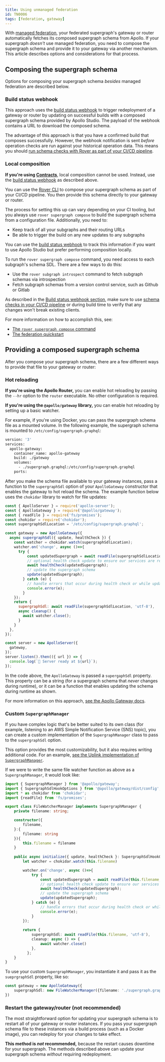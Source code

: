 ```yaml
---
title: Using unmanaged federation
id: TN0006
tags: [federation, gateway]
---
```


With [managed federation](/federation/managed-federation/overview/), your federated supergraph's gateway or router automatically fetches its composed supergraph schema from Apollo. If your supergraph _doesn't_ use managed federation, you need to compose the supergraph schema and provide it to your gateway via another mechanism. This article describes options and considerations for that process.

## Composing the supergraph schema

Options for composing your supergraph schema _besides_ managed federation are described below.

### Build status webhook

This approach uses the [build status webhook](/studio/build-status-notification) to trigger redeployment of a gateway or router by updating on successful builds with a composed supergraph schema provided by Apollo Studio. The payload of the webhook contains a URL to download the composed schema. 

The advantage of this approach is that you have a confirmed build that composes successfully. However, the webhook notification is sent _before_ operation checks are run against your historical operation data. This means you should [run schema checks with Rover as part of your CI/CD pipeline](/rover/commands/subgraphs/#checking-subgraph-schema-changes).

### Local composition

**If you're using [Contracts](/docs/studio/contracts/)**, local composition cannot be used. Instead, use the [build status webhook](#build-status-webhook) as described above.

You can use the [Rover CLI](/rover/) to compose your supergraph schema as part of your CI/CD pipeline. You then provide this schema directly to your gateway or router.

The process for setting this up can vary depending on your CI tooling, but you always use `rover supergraph compose` to build the supergraph schema from a configuration file. Additionally, you need to:

- Keep track of all your subgraphs and their routing URLs
- Be able to trigger the build on any new updates to any subgraphs

You can use the [build status webhook](/studio/build-status-notification) to track this information if you want to use Apollo Studio but prefer performing composition locally.

To run the `rover supergraph compose` command, you need access to each subgraph's schema SDL. There are a few ways to do this: 

- Use the `rover subgraph introspect` command to fetch subgraph schemas via introspection
- Fetch subgraph schemas from a version control service, such as Github or Gitlab

As described in the [Build status webhook section](#build-status-webhook), make sure to use [schema checks in your CI/CD pipeline](/rover/commands/subgraphs/#checking-subgraph-schema-changes) or during build time to verify that any changes won't break existing clients. 

For more information on how to accomplish this, see: 

- [The `rover supergraph compose` command](/rover/commands/supergraphs#supergraph-compose)
- [The federation quickstart](/federation/quickstart/local-composition)

## Providing a composed supergraph schema

After you compose your supergraph schema, there are a few different ways to provide that file to your gateway or router:

### Hot reloading

**If you're using the Apollo Router,** you can enable hot reloading by passing the `--hr` option to the `router` executable. No other configuration is required.

**If you're using the `@apollo/gateway` library,** you can enable hot reloading by setting up a basic watcher.

For example, if you're using Docker, you can pass the supergraph schema file as a mounted volume. In the following example, the supergraph schema is mounted to `/etc/config/supergraph.graphql`:

```Dockerfile
version: '3'
services:
  apollo-gateway:
    container_name: apollo-gateway
    build: ./gateway
    volumes:
      - ./supergraph.graphql:/etc/config/supergraph.graphql
    ports:
```

After you make the schema file available to your gateway instances, pass a function to the `supergraphSdl` option of your `ApolloGateway` constructor that enables the gateway to hot reload the schema. The example function below uses the `chokidar` library to watch for file updates:

```js
const { ApolloServer } = require('apollo-server');
const { ApolloGateway } = require('@apollo/gateway');
const { readFile } = require('fs/promises');
const chokidar = require('chokidar');
const supergraphSdlLocation = '/etc/config/supergraph.graphql';

const gateway = new ApolloGateway({
  async supergraphSdl({ update, healthCheck }) {
    const watcher = chokidar.watch(supergraphSdlLocation);
    watcher.on('change', async ()=>{
      try {
          const updatedSupergraph = await readFile(supergraphSdlLocation, 'utf-8');
          // optional health check update to ensure our services are responsive
          await healthCheck(updatedSupergraph);
          // update the supergraph schema
          update(updatedSupergraph);
        } catch (e) {
          // handle errors that occur during health check or while updating the supergraph schema
          console.error(e);
        }
    });
    return {
      supergraphSdl: await readFile(supergraphSdlLocation, 'utf-8'),
      async cleanup() {
        await watcher.close();
      }
    }
  },
});

const server = new ApolloServer({
  gateway,
});
server.listen().then(({ url }) => {
  console.log(`🚀 Server ready at ${url}`);
});
```

In the code above, the `ApolloGateway` is passed a `supergaphSdl` property. This property can be a string (for a supergraph schema that _never_ changes during runtime), or it can be a function that enables updating the schema during runtime as shown.  

For more information on this approach, [see the Apollo Gateway docs](/federation/gateway.mdx#updating-the-supergraph-schema).

### Custom `SupergraphManager`

If you have complex logic that's be better suited to its own class (for example, listening to an AWS Simple Notification Service (SNS) topic), you can create a custom implementation of the `SupergraphManager` class to pass to the `supergraphSdl` option.

This option provides the most customizability, but it also requires writing additional code. For an example, [see the Uplink implementation of `SupergraphManager`](https://github.com/apollographql/federation/blob/main/gateway-js/src/supergraphManagers/UplinkSupergraphManager/index.ts). 

If we were to write the same file watcher function as above as a `SupergraphManager`, it would look like: 

```ts
import { SupergraphManager } from '@apollo/gateway';
import { SupergraphSdlHookOptions } from '@apollo/gateway/dist/config';
import * as chokidar from 'chokidar';
import {readFile} from 'fs/promises';

export class FileWatcherManager implements SupergraphManager {
    private filename: string; 

    constructor({
        filename,
    }:{
        filename: string
    }){
        this.filename = filename
    }
    
    public async initialize({ update, healthCheck }: SupergraphSdlHookOptions) {
        let watcher = chokidar.watch(this.filename)

        watcher.on('change', async ()=>{
            try {
                const updatedSupergraph = await readFile(this.filename, 'utf-8');
                // optional health check update to ensure our services are responsive
                await healthCheck(updatedSupergraph);
                // update the supergraph schema
                update(updatedSupergraph);
            } catch (e) {
                // handle errors that occur during health check or while updating the supergraph schema
                console.error(e);
            }
        });
        
        return {
            supergraphSdl: await readFile(this.filename, 'utf-8'),
            cleanup: async () => {
                await watcher.close()
            },
          };
    }   
}
```

To use your custom `SupergraphManager`, you instantiate it and pass it as the `sueprgraphSdl` property, like so:

```ts
const gateway = new ApolloGateway({
    supergraphSdl: new FileWatcherManager({filename: './supergraph.graphql'})
})
```

### Restart the gateway/router (not recommended)

The most straightforward option for updating your supergraph schema is to restart all of your gateway or router instances. If you pass your supergraph schema file to these instances via a build process (such as a Docker image), you can redeploy for your changes to take effect.

**This method is _not_ recommended,** because the restart causes downtime for your supergraph. The methods described above can update your supergraph schema _without_ requiring redeployment.